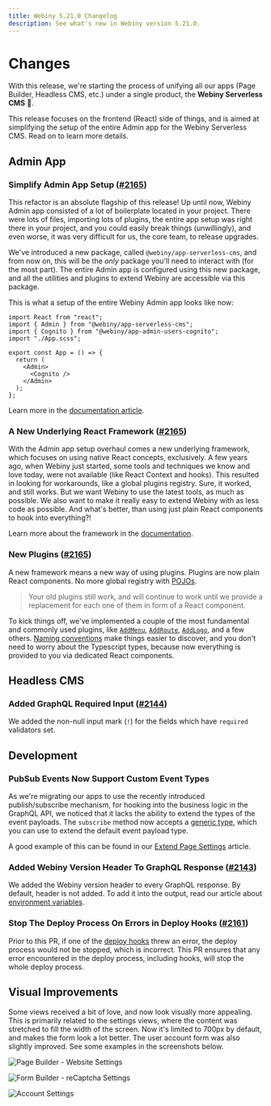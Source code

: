 ```yaml
---
title: Webiny 5.21.0 Changelog
description: See what's new in Webiny version 5.21.0.
---
```



# Changes

With this release, we're starting the process of unifying all our apps (Page Builder, Headless CMS, etc.) under a single product, the **Webiny Serverless CMS** :rocket:.

This release focuses on the frontend (React) side of things, and is aimed at simplifying the setup of the entire Admin app for the Webiny Serverless CMS. Read on to learn more details.

## Admin App

### Simplify Admin App Setup ([#2165](https://github.com/webiny/webiny-js/pull/2165))

This refactor is an absolute flagship of this release!
Up until now, Webiny Admin app consisted of a lot of boilerplate located in your project. There were lots of files, importing lots of plugins, the entire app setup was right there in your project, and you could easily break things (unwillingly), and even worse, it was very difficult for us, the core team, to release upgrades.

We've introduced a new package, called `@webiny/app-serverless-cms`, and from now on, this will be the _only_ package you'll need to interact with (for the most part). The entire Admin app is configured using this new package, and all the utilities and plugins to extend Webiny are accessible via this package.

This is what a setup of the entire Webiny Admin app looks like now:

```tsx Webiny Admin App Setup
import React from "react";
import { Admin } from "@webiny/app-serverless-cms";
import { Cognito } from "@webiny/app-admin-users-cognito";
import "./App.scss";

export const App = () => {
  return (
    <Admin>
      <Cognito />
    </Admin>
  );
};
```

Learn more in the [documentation article](/docs/how-to-guides/webiny-applications/admin-area/introduction).

### A New Underlying React Framework ([#2165](https://github.com/webiny/webiny-js/pull/2165))

With the Admin app setup overhaul comes a new underlying framework, which focuses on using native React concepts, exclusively. A few years ago, when Webiny just started, some tools and techniques we know and love today, were not available (like React Context and hooks). This resulted in looking for workarounds, like a global plugins registry. Sure, it worked, and still works. But we want Webiny to use the latest tools, as much as possible. We also want to make it really easy to extend Webiny with as less code as possible. And what's better, than using just plain React components to hook into everything?!

Learn more about the framework in the [documentation](/docs/how-to-guides/webiny-applications/admin-area/framework).

### New Plugins ([#2165](https://github.com/webiny/webiny-js/pull/2165))

A new framework means a new way of using plugins. Plugins are now plain React components. No more global registry with [POJOs](https://masteringjs.io/tutorials/fundamentals/pojo).

> Your old plugins still work, and will continue to work until we provide a replacement for each one of them in form of a React component.

To kick things off, we've implemented a couple of the most fundamental and commonly used plugins, like [`AddMenu`](/docs/how-to-guides/webiny-applications/admin-area/framework#the-addmenu-plugin), [`AddRoute`](/docs/how-to-guides/webiny-applications/admin-area/framework#the-addroute-plugin), [`AddLogo`](/docs/how-to-guides/webiny-applications/admin-area/change-logo), and a few others. [Naming conventions](/docs/how-to-guides/webiny-applications/admin-area/framework#naming-conventions) make things easier to discover, and you don't need to worry about the Typescript types, because now everything is provided to you via dedicated React components.

## Headless CMS

### Added GraphQL Required Input ([#2144](https://github.com/webiny/webiny-js/pull/2144))

We added the non-null input mark (`!`) for the fields which have `required` validators set.

## Development

### PubSub Events Now Support Custom Event Types

As we're migrating our apps to use the recently introduced publish/subscribe mechanism, for hooking into the business logic in the GraphQL API, we noticed that it lacks the ability to extend the types of the event payloads. The `subscribe` method now accepts a [generic type](https://www.typescriptlang.org/docs/handbook/2/generics.html), which you can use to extend the default event payload type.

A good example of this can be found in our [Extend Page Settings](/docs/how-to-guides/webiny-applications/page-builder/extend-page-settings#add-a-new-settings-field-to-graphql-api) article.

### Added Webiny Version Header To GraphQL Response ([#2143](https://github.com/webiny/webiny-js/pull/2143))

We added the Webiny version header to every GraphQL response. By default, header is not added. To add it into the output, read our article about [environment variables](/docs/how-to-guides/environment-variables#enable-webiny-version-header-environment-variable).

### Stop The Deploy Process On Errors in Deploy Hooks ([#2161](https://github.com/webiny/webiny-js/pull/2161))

Prior to this PR, if one of the [deploy hooks](/docs/how-to-guides/deployment/build-and-deploy-hooks/) threw an error, the deploy process would not be stopped, which is incorrect. This PR ensures that any error encountered in the deploy process, including hooks, will stop the whole deploy process.

## Visual Improvements

Some views received a bit of love, and now look visually more appealing. This is primarily related to the settings views, where the content was stretched to fill the width of the screen. Now it's limited to 700px by default, and makes the form look a lot better. The user account form was also slightly improved. See some examples in the screenshots below.

![Page Builder - Website Settings](./assets/WebsiteSettings.png)

![Form Builder - reCaptcha Settings](./assets/reCAPTCHASettings.png)

![Account Settings](./assets/UserAccount.png)
